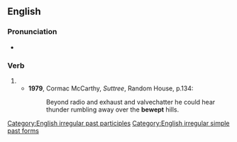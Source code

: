 ==English==

===Pronunciation===
* {{rhymes|ɛpt|lang=en}}

===Verb===
{{head|en|verb form}}

# {{en-past of|beweep}}
#* '''1979''', Cormac McCarthy, ''Suttree'', Random House, p.134:
#*: Beyond radio and exhaust and valvechatter he could hear thunder rumbling away over the '''bewept''' hills.

[[Category:English irregular past participles]]
[[Category:English irregular simple past forms]]